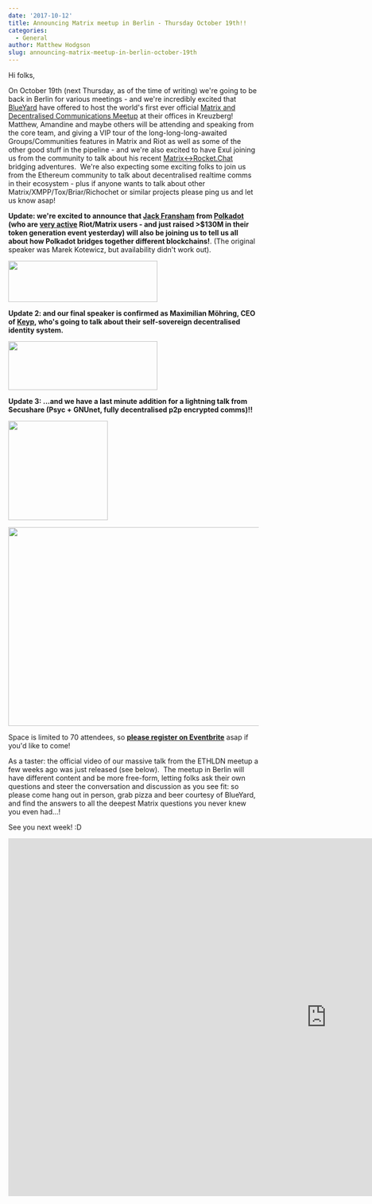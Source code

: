 ```yaml
---
date: '2017-10-12'
title: Announcing Matrix meetup in Berlin - Thursday October 19th!!
categories:
  - General
author: Matthew Hodgson
slug: announcing-matrix-meetup-in-berlin-october-19th
---
```


Hi folks,

On October 19th (next Thursday, as of the time of writing) we're going to be back in Berlin for various meetings - and we're incredibly excited that <a href="http://blueyard.com/">BlueYard</a> have offered to host the world's first ever official <a href="https://www.eventbrite.co.uk/e/matrix-and-friends-tickets-38729041606">Matrix and Decentralised Communications Meetup</a> at their offices in Kreuzberg!  Matthew, Amandine and maybe others will be attending and speaking from the core team, and giving a VIP tour of the long-long-long-awaited Groups/Communities features in Matrix and Riot as well as some of the other good stuff in the pipeline - and we're also excited to have Exul joining us from the community to talk about his recent <a href="https://github.com/exul/matrix-rocketchat">Matrix&lt;-&gt;Rocket.Chat</a> bridging adventures.  We're also expecting some exciting folks to join us from the Ethereum community to talk about decentralised realtime comms in their ecosystem - plus if anyone wants to talk about other Matrix/XMPP/Tox/Briar/Richochet or similar projects please ping us and let us know asap!

<b>Update: we're excited to announce that <a href="https://twitter.com/jFransham">Jack Fransham</a> from <a href="https://polkadot.network/">Polkadot</a> (who are <a href="https://riot.im/app/#/room/#polkadot-watercooler:matrix.org">very active</a> Riot/Matrix users - and just raised >$130M in their token generation event yesterday) will also be joining us to tell us all about how Polkadot bridges together different blockchains!</b>. (The original speaker was Marek Kotewicz, but availability didn't work out).

<a href="https://polkadot.network/"><img src="https://matrix.org/blog/wp-content/uploads/2017/10/Screen-Shot-2017-10-16-at-21.50.57-300x83.png" alt="" width="300" height="83" class="aligncenter size-medium wp-image-2885" /></a>

<b>Update 2: and our final speaker is confirmed as Maximilian Möhring, CEO of <a href="https://keyp.io/">Keyp</a>, who's going to talk about their self-sovereign decentralised identity system.</b>

<a href="https://keyp.io/"><img src="https://matrix.org/blog/wp-content/uploads/2017/10/Screen-Shot-2017-10-16-at-21.53.40-300x98.png" alt="" width="300" height="98" class="aligncenter size-medium wp-image-2884" /></a>

<b>Update 3: ...and we have a last minute addition for a lightning talk from Secushare (Psyc + GNUnet, fully decentralised p2p encrypted comms)!!</b>

<a href="https://secushare.org"><img src="https://matrix.org/blog/wp-content/uploads/2017/10/secushare-0444-300x200.png" alt="" width="200" height="200" class="aligncenter size-medium wp-image-2888" /></a>

<a href="https://www.eventbrite.co.uk/e/matrix-and-friends-tickets-38729041606"><img src="https://matrix.org/blog/wp-content/uploads/2017/10/meetup.png" alt="" width="800" height="400" class="aligncenter size-full wp-image-2877" /></a>

Space is limited to 70 attendees, so <a href="https://www.eventbrite.co.uk/e/matrix-and-friends-tickets-38729041606"><strong>please register on Eventbrite</strong></a> asap if you'd like to come!

As a taster: the official video of our massive talk from the ETHLDN meetup a few weeks ago was just released (see below).  The meetup in Berlin will have different content and be more free-form, letting folks ask their own questions and steer the conversation and discussion as you see fit: so please come hang out in person, grab pizza and beer courtesy of BlueYard, and find the answers to all the deepest Matrix questions you never knew you even had...!

See you next week! :D

<iframe width="1280" height="720" src="https://www.youtube.com/embed/y0-j4Q77KXM" frameborder="0" allowfullscreen></iframe>